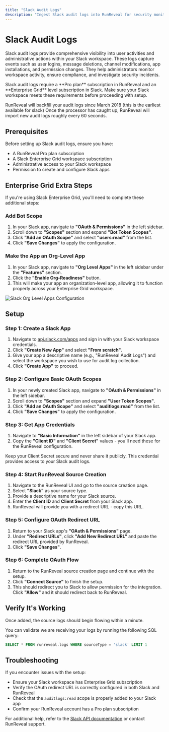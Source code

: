 ```yaml
---
title: "Slack Audit Logs"
description: "Ingest Slack audit logs into RunReveal for security monitoring. Configure Slack API integration to collect user activity and security events."
---
```



# Slack Audit Logs

Slack audit logs provide comprehensive visibility into user activities and administrative actions within your Slack workspace. These logs capture events such as user logins, message deletions, channel modifications, app installations, and permission changes. They help administrators monitor workspace activity, ensure compliance, and investigate security incidents.

<Callout type="warning">
Slack audit logs require a **Pro plan** subscription in RunReveal and an **Enterprise Grid** level subscription in Slack. Make sure your Slack workspace meets these requirements before proceeding with setup.
</Callout>

RunReveal will backfill your audit logs since March 2018 (this is the earliest available for slack) Once the processor has caught up, RunReveal will import new audit logs roughly every 60 seconds.

## Prerequisites

Before setting up Slack audit logs, ensure you have:

- A RunReveal Pro plan subscription
- A Slack Enterprise Grid workspace subscription
- Administrative access to your Slack workspace
- Permission to create and configure Slack apps

## Enterprise Grid Extra Steps

If you're using Slack Enterprise Grid, you'll need to complete these additional steps:

### Add Bot Scope

1. In your Slack app, navigate to **"OAuth & Permissions"** in the left sidebar.
2. Scroll down to **"Scopes"** section and expand **"Bot Token Scopes"**.
3. Click **"Add an OAuth Scope"** and select **"users:read"** from the list.
4. Click **"Save Changes"** to apply the configuration.

### Make the App an Org-Level App

1. In your Slack app, navigate to **"Org Level Apps"** in the left sidebar under the **"Features"** section.
2. Click the **"Enable Org-Readiness"** button.
3. This will make your app an organization-level app, allowing it to function properly across your Enterprise Grid workspace.

![Slack Org Level Apps Configuration](/slack-org-level-apps.png)

## Setup

### Step 1: Create a Slack App

1. Navigate to [api.slack.com/apps](https://api.slack.com/apps) and sign in with your Slack workspace credentials.
2. Click **"Create New App"** and select **"From scratch"**.
3. Give your app a descriptive name (e.g., "RunReveal Audit Logs") and select the workspace you wish to use for audit log collection.
4. Click **"Create App"** to proceed.

### Step 2: Configure Basic OAuth Scopes

1. In your newly created Slack app, navigate to **"OAuth & Permissions"** in the left sidebar.
2. Scroll down to **"Scopes"** section and expand **"User Token Scopes"**.
3. Click **"Add an OAuth Scope"** and select **"auditlogs:read"** from the list.
4. Click **"Save Changes"** to apply the configuration.

### Step 3: Get App Credentials

1. Navigate to **"Basic Information"** in the left sidebar of your Slack app.
2. Copy the **"Client ID"** and **"Client Secret"** values - you'll need these for the RunReveal configuration.

<Callout type="info">
Keep your Client Secret secure and never share it publicly. This credential provides access to your Slack audit logs.
</Callout>

### Step 4: Start RunReveal Source Creation

1. Navigate to the RunReveal UI and go to the source creation page.
2. Select **"Slack"** as your source type.
3. Provide a descriptive name for your Slack source.
4. Enter the **Client ID** and **Client Secret** from your Slack app.
5. RunReveal will provide you with a redirect URL - copy this URL.

### Step 5: Configure OAuth Redirect URL

1. Return to your Slack app's **"OAuth & Permissions"** page.
2. Under **"Redirect URLs"**, click **"Add New Redirect URL"** and paste the redirect URL provided by RunReveal.
3. Click **"Save Changes"**.

### Step 6: Complete OAuth Flow

1. Return to the RunReveal source creation page and continue with the setup.
2. Click **"Connect Source"** to finish the setup.
3. This should redirect you to Slack to allow permission for the integration. Click **"Allow"** and it should redirect back to RunReveal.


## Verify It's Working

Once added, the source logs should begin flowing within a minute.

You can validate we are receiving your logs by running the following SQL query:

```sql
SELECT * FROM runreveal.logs WHERE sourceType = 'slack' LIMIT 1
```

## Troubleshooting

If you encounter issues with the setup:

- Ensure your Slack workspace has Enterprise Grid subscription
- Verify the OAuth redirect URL is correctly configured in both Slack and RunReveal
- Check that the `auditlogs:read` scope is properly added to your Slack app
- Confirm your RunReveal account has a Pro plan subscription

For additional help, refer to the [Slack API documentation](https://api.slack.com/apis) or contact RunReveal support.
